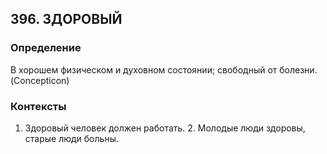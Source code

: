 ## 396. ЗДОРОВЫЙ
### Определение
В хорошем физическом и духовном состоянии; свободный от болезни. (Concepticon)

### Контексты
1. Здоровый человек должен работать. 2. Молодые люди здоровы, старые люди больны.

